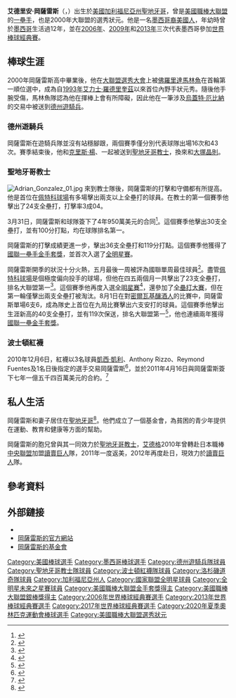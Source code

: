 {{NoteTA|G1=地名}}
{{Infobox baseball biography
|name        = 艾德里安·岡薩雷斯<br />Adrián González
|image       = 20110426-1574 Adrian Gonzalez.jpg
|image_size  =
|caption     = 2011年的岡薩雷斯
|position    = [[一壘手|一壘手]]
|bats        = 左
|throws      = 左
|birth_date  = {{Birth date and age|mf=yes|1982|5|8}}
|birth_place = {{USA}}[[加利福尼亞州|加利福尼亞州]][[聖地牙哥_(加利福尼亞州)|聖地牙哥]]
|death_date  = 
|death_place = 
|debutleague = 美國職棒大聯盟
|debutdate   = 4月18日
|debutyear   = 2004年
|debutteam   = 德州遊騎兵
|finalleague = 美國職棒大聯盟
|finaldate   = 6月10日
|finalyear   = 2018年
|finalteam   = 紐約大都會
|statleague  = 美國職棒大聯盟
|stat1label  = [[打擊率|打擊率]]
|stat1value  = .287
|stat2label  = [[安打|安打]]
|stat2value  = 2050
|stat3label  = [[全壘打|全壘打]]
|stat3value  = 317
|stat4label  = [[打點|打點]]
|stat4value  = 1202
|stat5label  = [[盜壘|盜壘]]
|stat5value  = 
|teams=
* [[德克薩斯遊騎兵_(棒球)|德州遊騎兵]]（{{mlby|2004}}–{{mlby|2005}}）
* [[聖地牙哥教士|聖地牙哥教士]]（{{mlby|2006}}–{{mlby|2010}}）
* [[波士頓紅襪|波士頓紅襪]]（{{mlby|2011}}–{{mlby|2012}}）
* [[洛杉磯道奇|洛杉磯道奇]]（{{mlby|2012}}–{{mlby|2017}}）
* [[紐約大都會|紐約大都會]]（{{mlby|2018}}）
|highlights=
* 5×[[美國職棒大聯盟全明星賽|全明星賽]]（[[2008年美國職棒大聯盟全明星賽|2008年]]–[[2011年美國職棒大聯盟全明星賽|2011年]]、[[2015年美國職棒大聯盟全明星賽|2015年]]）
* 4×[[美國職棒大聯盟金手套獎|金手套獎]]（2008年、2009年、2011年、2014年）
* 2×[[美國職棒大聯盟銀棒獎|銀棒獎]]（2011年、2014年）
* [[美國職棒大聯盟打點王|大聯盟打點王]]（2014年）
|hoflink  = 美國國家棒球名人堂暨博物館
|hoftype  = 美國棒球名人堂
|hofdate  = 
|hofvote  = 
|hofmethod= 
}}

'''艾德里安·岡薩雷斯'''（{{lang|es|Adrian Gonzalez}}，{{bd|1982年|5月8日|||Gonzalez, Adrian}}）出生於[[美國|美國]][[加利福尼亞州|加利福尼亞州]][[聖地牙哥_(加利福尼亞州)|聖地牙哥]]，曾是[[美國職棒大聯盟|美國職棒大聯盟]]的[[一壘手|一壘手]]，也是2000年大聯盟的選秀狀元。他是一名[[墨西哥裔美國人|墨西哥裔美國人]]，年幼時曾於[[墨西哥|墨西哥]]生活過12年，並在[[2006年世界棒球經典賽|2006年]]、[[2009年世界棒球經典賽|2009年]]和[[2013年世界棒球經典賽|2013年]]三次代表墨西哥參加[[世界棒球經典賽|世界棒球經典賽]]。

== 棒球生涯 ==
2000年岡薩雷斯高中畢業後，他在[[2000年美國職棒大聯盟選秀|大聯盟選秀大會]]上被[[佛羅里達馬林魚|佛羅里達馬林魚]]在首輪第一順位選中，成為自[[1993年美國職棒大聯盟選秀|1993年]][[艾力士·羅德里奎茲|艾力士·羅德里奎茲]]以來首位內野手狀元秀。隨後他手腕受傷，馬林魚隊認為他在揮棒上會有所障礙，因此他在一筆涉及[[烏蓋特·厄比納|烏蓋特·厄比納]]的交易中被送到[[德州遊騎兵|德州遊騎兵]]。

=== 德州遊騎兵 ===
岡薩雷斯在遊騎兵隊並沒有站穩腳跟，兩個賽季僅分別代表球隊出場16次和43次。{{MLBy|2005年}}賽季結束後，他和[[克里斯·楊|克里斯·楊]]、{{le|特梅爾·斯萊吉|Terrmel Sledge}}一起被送到[[聖地牙哥教士|聖地牙哥教士]]，換來{{le|亞當·伊頓 (投手)|Adam Eaton (pitcher)|亞當·伊頓}}和[[大塚晶則|大塚晶則]]。

=== 聖地牙哥教士 ===
[[File:Adrian_Gonzalez_01.jpg|left]]
來到教士隊後，岡薩雷斯的打擊和守備都有所提高。他是首位在[[佩特科球場|佩特科球場]]有多場擊出兩支以上全壘打的球員。在教士的第一個賽季他擊出了24支全壘打，打擊率3成04。

{{MLBy|2007年}}3月31日，岡薩雷斯和球隊簽下了4年950萬美元的合同<ref>{{cite web |url=http://sports.espn.go.com/mlb/news/story?id=2821542|title=Gonzalez agrees to 4-year deal with Padres|accessdate=February 6, 2009|author=[[美聯社|美聯社]] |date=April 1, 2007|publisher=[[ESPN|ESPN]]}}</ref>。這個賽季他擊出30支全壘打，並有100分打點，均在球隊排名第一。

{{MLBy|2008年}}岡薩雷斯的打擊成績更進一步，擊出36支全壘打和119分打點。這個賽季他獲得了[[國聯歷年一壘手金手套獎得主|國聯一壘手金手套獎]]，並首次入選了[[2008年美國職棒大聯盟全明星賽|全明星賽]]。

{{MLBy|2009年}}岡薩雷斯開季的狀況十分火熱，五月最後一周被評為國聯單周最佳球員<ref>{{cite web | url = http://mlb.mlb.com/news/press_releases/press_release.jsp?ymd=20090601&content_id=5086868&vkey=pr_mlb&fext=.jsp&c_id=mlb | title = Philadelphia's Ryan Howard, San Diego's Adrian Gonzalez named National League Co-Players of the Week presented by Bank of America | date = 2009-06-01 | accessdate = 2009-11-22 | publisher = [[MLB.com|MLB.com]]}}</ref>。盡管[[佩特科球場|佩特科球場]]是個極度偏向投手的球場，但他在四五兩個月一共擊出了23支全壘打，排名大聯盟第一<ref name="mlb.mlb.com">{{cite web | url = http://mlb.mlb.com/news/article.jsp?ymd=20090517&content_id=4794842&vkey=news_mlb&fext=.jsp&c_id=mlb | title = Werth, Gonzalez NL's most underrated | date = 2009-05-18 | accessdate = 2009-11-22 | author = Corey Brock | publisher = [[MLB.com|MLB.com]]}}</ref>。這個賽季他再度入選[[2009年美國職棒大聯盟全明星賽|全明星賽]]<ref>{{cite web | url = http://mlb.mlb.com/news/article.jsp?ymd=20090705&content_id=5705544&vkey=news_mlb&fext=.jsp&c_id=mlb | title = Padres' Bell earns first All-Star Game trip | date = 2009-07-05 | accessdate = 2009-11-22 | publisher = [[MLB.com|MLB.com]] | author = Corey Brock}}</ref>，還參加了[[全壘打大賽|全壘打大賽]]，但在第一輪僅擊出兩支全壘打被淘汰。8月1日在對[[密爾瓦基釀酒人|密爾瓦基釀酒人]]的比賽中，岡薩雷斯單場6支6，成為隊史上首位在九局比賽擊出六支安打的球員。這個賽季他擊出生涯新高的40支全壘打，並有119次保送，排名大聯盟第一<ref>{{cite web | url = http://espn.go.com/mlb/stats/batting/_/seasontype/2/sort/walks/order/true | title = MLB Player Batting Stats - 2009 | publisher = [[ESPN|ESPN]] | accessdate = October 8, 2009}}</ref>，他也連續兩年獲得[[國聯歷年一壘手金手套獎得主|國聯一壘金手套獎]]。

=== 波士頓紅襪 ===
2010年12月6日，紅襪以3名球員[[凱西·凱利|凱西·凱利]]、Anthony Rizzo、Reymond Fuentes及1名日後指定的選手交易岡薩雷斯<ref>{{Cite web |url=http://mlb.mlb.com/news/article.jsp?ymd=20101206&content_id=16260572&vkey=news_mlb&c_id=mlb |title=存檔副本 |accessdate=2010-12-07 |archive-date=2011-02-15 |archive-url=https://www.webcitation.org/5wVH0F80M?url=http://mlb.mlb.com/news/article.jsp?ymd=20101206&content_id=16260572&vkey=news_mlb&c_id=mlb |dead-url=no }}</ref>，並於2011年4月16日與岡薩雷斯簽下七年一億五千四百萬美元的合約。<ref>{{cite web|url=http://mlb.mlb.com/news/article.jsp?ymd=20110415&content_id=17805948&vkey=news_mlb&c_id=mlb|title=Red Sox, Adrian Gonzalez agree on seven-year contract|accessdate=2010-04-15|last=Browne |first=Ian |date=2010-04-15 |publisher=[[MLB.com|MLB.com]]}}</ref>

== 私人生活 ==
岡薩雷斯和妻子居住在[[聖地牙哥_(加利福尼亞州)|聖地牙哥]]<ref>{{cite web | url = http://mlb.mlb.com/team/player_career.jsp?player_id=408236 | title = Adrian Gonzalez: Biography and Career Highlights}}</ref>。他們成立了一個基金會，為貧困的青少年提供在運動、教育和健康等方面的幫助。

岡薩雷斯的胞兄{{le|艾德格·岡薩雷斯|Edgar Gonzalez (infielder)}}曾與其一同效力於[[聖地牙哥教士|聖地牙哥教士]]，[[艾德格·岡薩雷斯|艾德格]]2010年曾轉赴日本職棒[[中央聯盟|中央聯盟]]加盟[[讀賣巨人|讀賣巨人]]隊，2011年一度返美，2012年再度赴日，現效力於[[讀賣巨人|讀賣巨人]]隊。

== 參考資料 ==
{{reflist}}

== 外部鏈接 ==
{{Commonscat|Adrian Gonzalez}}
* {{baseballstats |mlb=408236 |espn=5405 |br=g/gonzaad01 |fangraphs=1908|cube=G/Adrian-Gonzalez}}
* [https://web.archive.org/web/20160311135956/http://agonzalez23.com/ 岡薩雷斯的官方網站]
* [http://www.adriangonzalezfoundation.org 岡薩雷斯的基金會]

{{s-start-collapsible|header={{s-ach}}}}
{{succession box | title= [[大聯盟選秀狀元列表|大聯盟選秀狀元]] | before= [[喬許·漢米爾頓|喬許·漢米爾頓]] | years=2000年| after=[[喬·莫爾|喬·莫爾]]}}
{{end box}}

{{洛杉磯道奇隊當前登錄名單}}
{{DEFAULTSORT:Gonzalez, Adrian}}

[[Category:美國棒球選手|Category:美國棒球選手]]
[[Category:墨西哥棒球選手|Category:墨西哥棒球選手]]
[[Category:德州遊騎兵隊球員|Category:德州遊騎兵隊球員]]
[[Category:聖地牙哥教士隊球員|Category:聖地牙哥教士隊球員]]
[[Category:波士頓紅襪隊球員|Category:波士頓紅襪隊球員]]
[[Category:洛杉磯道奇隊球員|Category:洛杉磯道奇隊球員]]
[[Category:加利福尼亞州人|Category:加利福尼亞州人]]
[[Category:國家聯盟全明星球員|Category:國家聯盟全明星球員]]
[[Category:全明星未來之星賽球員|Category:全明星未來之星賽球員]]
[[Category:美國職棒大聯盟金手套獎得主|Category:美國職棒大聯盟金手套獎得主]]
[[Category:美國職棒大聯盟銀棒獎得主|Category:美國職棒大聯盟銀棒獎得主]]
[[Category:2006年世界棒球經典賽選手|Category:2006年世界棒球經典賽選手]]
[[Category:2013年世界棒球經典賽選手|Category:2013年世界棒球經典賽選手]]
[[Category:2017年世界棒球經典賽選手|Category:2017年世界棒球經典賽選手]]
[[Category:2020年夏季奧林匹克運動會棒球選手|Category:2020年夏季奧林匹克運動會棒球選手]]
[[Category:美國職棒大聯盟選秀狀元|Category:美國職棒大聯盟選秀狀元]]